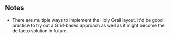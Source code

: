 ## Notes

- There are multiple ways to implement the Holy Grail layout. It'd be good practice to try out a Grid-based approach as well as it might become the de facto solution in future..
